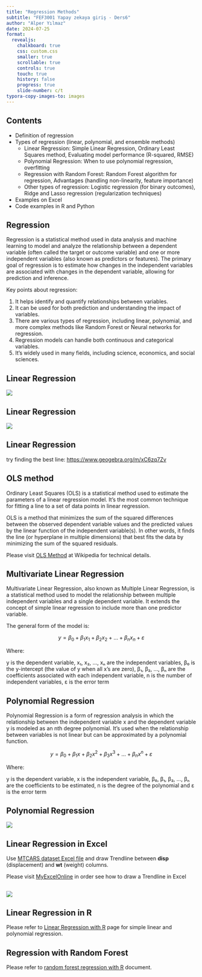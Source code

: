 ```yaml
---
title: "Regression Methods"
subtitle: "FEF3001 Yapay zekaya giriş - Ders6"
author: "Alper Yılmaz"
date: 2024-07-25
format:
  revealjs:
    chalkboard: true
    css: custom.css
    smaller: true
    scrollable: true
    controls: true
    touch: true
    history: false
    progress: true
    slide-number: c/t
typora-copy-images-to: images
---
```


## Contents

* Definition of regression
* Types of regression (linear, polynomial, and ensemble methods)
  * Linear Regression: Simple Linear Regression, Ordinary Least Squares method, Evaluating model performance (R-squared, RMSE)
  * Polynomial Regression: When to use polynomial regression, overfitting
  * Regression with Random Forest: Random Forest algorithm for regression, Advantages (handling non-linearity, feature importance)
  * Other types of regression: Logistic regression (for binary outcomes), Ridge and Lasso regression (regularization techniques)
* Examples on Excel
* Code examples in R and Python

## Regression

Regression is a statistical method used in data analysis and machine learning to model and analyze the relationship between a dependent variable (often called the target or outcome variable) and one or more independent variables (also known as predictors or features). The primary goal of regression is to estimate how changes in the independent variables are associated with changes in the dependent variable, allowing for prediction and inference.

Key points about regression:

1. It helps identify and quantify relationships between variables.
2. It can be used for both prediction and understanding the impact of variables.
3. There are various types of regression, including linear, polynomial, and more complex methods like Random Forest or Neural networks for regression.
4. Regression models can handle both continuous and categorical variables.
5. It's widely used in many fields, including science, economics, and social sciences.

## Linear Regression

![](images/linear-regression-summary.png)

## Linear Regression

![](images/linear-regression-point-detail.png)

## Linear Regression

try finding the best line: [https://www.geogebra.org/m/xC6zq7Zv](https://www.geogebra.org/m/xC6zq7Zv)


## OLS method

Ordinary Least Squares (OLS) is a statistical method used to estimate the parameters of a linear regression model. It's the most common technique for fitting a line to a set of data points in linear regression. 

OLS is a method that minimizes the sum of the squared differences between the observed dependent variable values and the predicted values by the linear function of the independent variable(s). In other words, it finds the line (or hyperplane in multiple dimensions) that best fits the data by minimizing the sum of the squared residuals.

Please visit [OLS Method](https://en.wikipedia.org/wiki/Ordinary_least_squares) at Wikipedia for technical details.

## Multivariate Linear Regression

Multivariate Linear Regression, also known as Multiple Linear Regression, is a statistical method used to model the relationship between multiple independent variables and a single dependent variable. It extends the concept of simple linear regression to include more than one predictor variable.

The general form of the model is:

$$
y = \beta_0 + \beta_1x_1 + \beta_2x_2 + \ldots + \beta_nx_n + \varepsilon
$$

Where:

y is the dependent variable, x₁, x₂, ..., xₙ are the independent variables, β₀ is the y-intercept (the value of y when all x's are zero), β₁, β₂, ..., βₙ are the coefficients associated with each independent variable, n is the number of independent variables, ε is the error term

## Polynomial Regression

Polynomial Regression is a form of regression analysis in which the relationship between the independent variable x and the dependent variable y is modeled as an nth degree polynomial. It's used when the relationship between variables is not linear but can be approximated by a polynomial function.

$$
y = \beta_0 + \beta_1x + \beta_2x^2 + \beta_3x^3 + \ldots + \beta_nx^n + \varepsilon
$$

Where:

y is the dependent variable,  x is the independent variable,  β₀, β₁, β₂, ..., βₙ are the coefficients to be estimated, n is the degree of the polynomial and ε is the error term

## Polynomial Regression

![](images/parabolic-data-points.png)


## Linear Regression in Excel

Use [MTCARS dataset Excel file](files/mtcars.xlsx) and draw Trendline between **disp** (displacement) and **wt** (weight) columns.

Please visit [MyExcelOnline](https://www.myexcelonline.com/blog/add-trendlines-excel-charts/) in order see how to draw a Trendline in Excel

## 

![](images/Trendlines.gif)

## Linear Regression in R

Please refer to [Linear Regression with R](r-linear-regression.qmd) page for simple linear and polynomial regression.

 
## Regression with Random Forest 

Please refer to [random forest regression with R](rf-regression-R.qmd) document.
